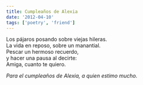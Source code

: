 ```yaml
---
title: Cumpleaños de Alexia
date: '2012-04-10'
tags: ['poetry', 'friend']
---
```


<div className="italic">
Los pájaros posando sobre viejas hileras.<br/>
La vida en reposo, sobre un manantial.<br/>
Pescar un hermoso recuerdo,  <br/>
y hacer una pausa al decirte:  <br/>
Amiga, cuanto te quiero.  <br/>
</div>

*Para el cumpleaños de Alexia, a quien estimo mucho.*
